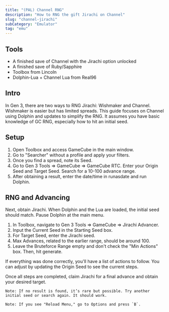 ```yaml
---
title: "(PAL) Channel RNG"
description: "How to RNG the gift Jirachi on Channel"
slug: "channel-jirachi"
subCategory: "Emulator"
tag: "emu"
---
```


## Tools

- A finished save of Channel with the Jirachi option unlocked
- A finished save of Ruby/Sapphire
- Toolbox from Lincoln
- Dolphin-Lua + Channel Lua from Real96

## Intro

In Gen 3, there are two ways to RNG Jirachi: Wishmaker and Channel. Wishmaker is easier but has limited spreads. This guide focuses on Channel using Dolphin and updates to simplify the RNG. It assumes you have basic knowledge of GC RNG, especially how to hit an initial seed.

## Setup

1. Open Toolbox and access GameCube in the main window.
2. Go to "Searcher" without a profile and apply your filters.
3. Once you find a spread, note its Seed.
4. Go to Gen 3 Tools => GameCube => GameCube RTC. Enter your Origin Seed and Target Seed. Search for a 10-100 advance range.
5. After obtaining a result, enter the date/time in runasdate and run Dolphin.

## RNG and Advancing

Next, obtain Jirachi. When Dolphin and the Lua are loaded, the initial seed should match. Pause Dolphin at the main menu.

1. In Toolbox, navigate to Gen 3 Tools => GameCube => Jirachi Advancer.
2. Input the Current Seed in the Starting Seed box.
3. For Target Seed, enter the Jirachi seed.
4. Max Advances, related to the earlier range, should be around 100.
5. Leave the Bruteforce Range empty and don't check the "Min Actions" box. Then, hit generate.

If everything was done correctly, you'll have a list of actions to follow. You can adjust by updating the Origin Seed to see the current steps.

Once all steps are completed, claim Jirachi for a final advance and obtain your desired target.

```
Note: If no result is found, it’s rare but possible. Try another initial seed or search again. It should work.
```

```
Note: If you see "Reload Menu," go to Options and press `B`.
```

